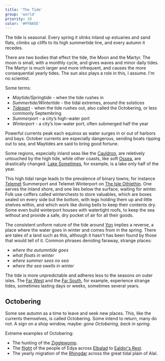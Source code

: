```yaml
---
title: 'The Tide'
group: 'world'
priority: 10
color: '#FFBA5E'
---
```


The tide is seasonal. Every spring it slinks inland up estuaries and sand flats, climbs up cliffs to its high summertide line, and every autumn it recedes.

There are two bodies that effect the tide, the Moon and the Martyr. The moon is small, with a monthly cycle, and gives waves and minor daily tides. The Martyr is much larger and more infrequent, and causes the more consequential yearly tides. The sun also plays a role in this, I assume. I'm no scientist.

Some terms:
- _Maytide/Springtide_ - when the tide rushes in
- _Summertide/Wintertide_ - the tidal extremes, around the solstices
- _[Tidepart](tide#octobering)_ - when the tide rushes out, also called the Octobering, or less commonly Septembring
- _Summerport_ - a city’s high-water port
- _Winterport_ - a city’s low-water port, often submerged half the year

Powerful currents peak each equinox as water surges in or out of harbors and bays. October currents are especially dangerous, sending boats ripping out to sea, and Maytides are said to bring good fortune.

Some regions, especially inland seas like the [Cauldron](), are reletively untouched by the high tide, while other coasts, like soft [Ossea](ossea), are drastically changed. [Lake Sometimes](), for example, is a lake only half of the year.

This high tidal range leads to the prevalence of binary towns; for instance [Telemet]() Summerport and Telemet Winterport on [The Isle Othlethin](othlethin). One serves the inland shore, and one lies below the surface, waiting for winter. Folk use coffers called winterchests to store valuables, which are boxes sealed on every side but the bottom, with legs holding them up and little shelves within, and which work like diving bells to keep their contents dry. Some even build winterport houses with watertight roofs, to keep the sea without and provide a safe, dry pocket of air for all their goods.

The consistent uniform nature of the tide around [Yon]() implies a reverse, a place where the water goes in winter and comes from in the spring. There are tales of a land such as this, although it hasn't has been found by those that would tell of it. Common phrases denoting faraway, strange places:
- _where the autumntide goes_
- _what floats in winter_
- _where summer sees no sea_
- _where the sea swells in winter_

The tide is more unpredictable and adheres less to the seasons on outer isles. The [Far West]() and the [Far South](), for example, experience strange tides, sometimes lasting days or weeks, sometimes several years.

## Octobering

Some see autumn as a time to leave and seek new places. This, like the currents themselves, is called Octobering. Some intend to return, many do not. A sign on a shop window, maybe: _gone Octobering, back in spring._

Extreme examples of Octobering:
- The hunting of the [Zigglewomp](zigglewomping).
- The [flight](edya#flight) of the people of Edya across [Elbalad](mountains#elbalad) to [Ealdor's Rest](ealdorsrest).
- The yearly migration of the [Rhingdar](#alal) across the great tidal plain of Alal.